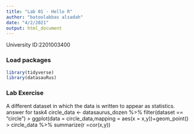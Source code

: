 ```yaml
---
title: "Lab 01 - Hello R"
author: "batoolabbas alsadah"
date: "4/2/2021"
output: html_document
---
```


University ID:2201003400

### Load packages
```r
library(tidyverse) 
library(datasauRus)
```


### Lab Exercise
A different dataset in which the data is written to appear as statistics.
answer for task4
circle_data <- datasaurus_dozen %>% filter(dataset == "circle")
> ggplot(data = circle_data,mapping = aes(x = x,y))+geom_point()
> circle_data %>% summarize(r =cor(x,y)) 
